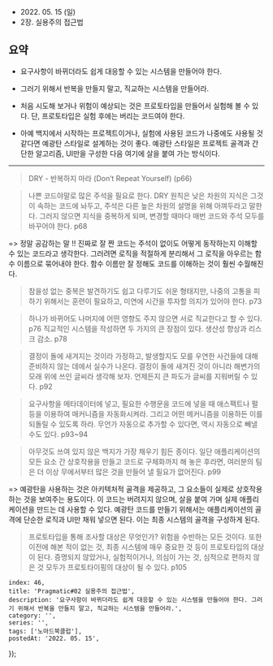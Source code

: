 
- 2022\. 05. 15 (일)
- 2장. 실용주의 접근법

## 요약

- 요구사항이 바뀌더라도 쉽게 대응할 수 있는 시스템을 만들어야 한다.
- 그러기 위해서 반복을 만들지 말고, 직교하는 시스템을 만들어라.


- 처음 시도해 보거나 위험이 예상되는 것은 프로토타입을 만들어서 실험해 볼 수 있다. 단, 프로토타입은 실험 후에는 버리는 코드여야 한다.
- 아예 백지에서 시작하는 프로젝트이거나, 실험에 사용된 코드가 나중에도 사용될 것 같다면 예광탄 스타일로 설계하는 것이 좋다. 예광탄 스타일은 프로젝트 골격과 간단한 알고리즘, UI만을 구성한 다음 여기에 살을 붙여 가는 방식이다.


---

> DRY - 반복하지 마라 (Don’t Repeat Yourself) (p66)

> 나쁜 코드야말로 많은 주석을 필요로 한다. DRY 원칙은 낮은 차원의 지식은 그것이 속하는 코드에 놔두고, 주석은 다른 높은 차원의 설명을 위해 아껴두라고 말한다. 그러지 않으면 지식을 중복하게 되며, 변경할 때마다 매번 코드와 주석 모두를 바꾸어야 한다. p68

=> 정말 공감하는 말 !! 진짜로 잘 짠 코드는 주석이 없이도 어떻게 동작하는지 이해할 수 있는 코드라고 생각한다. 그러려면 로직을 적절하게 분리해서 그 로직을 아우르는 함수 이름으로 묶어내야 한다. 함수 이름만 잘 정해도 코드를 이해하는 것이 훨씬 수월해진다.

> 참을성 없는 중복은 발견하기도 쉽고 다루기도 쉬운 형태지만, 나중의 고통을 피하기 위해서는 훈련이 필요하고, 미연에 시간을 투자할 의지가 있어야 한다. p73

> 하나가 바뀌어도 나머지에 어떤 영향도 주지 않으면 서로 직교한다고 할 수 있다. p76
> 직교적인 시스템을 작성하면 두 가지의 큰 장점이 있다. 생산성 향상과 리스크 감소. p78

> 결정이 돌에 새겨지는 것이라 가정하고, 발생할지도 모를 우연한 사건들에 대해 준비하지 않는 데에서 실수가 나온다. 결정이 돌에 새겨진 것이 아니라 해변가의 모래 위에 쓰인 글씨라 생각해 보자. 언제든지 큰 파도가 글씨를 지워버릴 수 있다. p92

> 요구사항을 메타데이터에 넣고, 필요한 수행문을 코드에 넣을 때 애스팩트나 펄 등을 이용하여 매커니즘을 자동화시켜라. 그리고 어떤 메커니즘을 이용하든 이를 되돌릴 수 있도록 하라. 무언가 자동으로 추가할 수 있다면, 역시 자동으로 빼낼 수도 있다. p93\~94

> 아무것도 쓰여 있지 않은 백지가 가장 채우기 힘든 종이다. 일단 애플리케이션의 모든 요소 간 상호작용을 만들고 코드로 구체화까지 해 놓은 후라면, 여러분의 팀은 더 이상 무에서부터 많은 것을 만들어 낼 필요가 없어진다. p99

=> 예광탄을 사용하는 것은 아키텍처적 골격을 제공하고, 그 요소들이 실제로 상호작용하는 것을 보여주는 용도이다. 이 코드는 버려지지 않으며, 살을 붙여 가며 실제 애플리케이션을 만드는 데 사용할 수 있다. 예광탄 코드를 만들기 위해서는 애플리케이션의 골격에 단순한 로직과 UI만 채워 넣으면 된다. 이는 최종 시스템의 골격을 구성하게 된다.

> 프로토타입을 통해 조사할 대상은 무엇인가? 위험을 수반하는 모든 것이다. 또한 이전에 해본 적이 없는 것, 최종 시스템에 매우 중요한 것 등이 프로토타입의 대상이 된다. 증명되지 않았거나, 실험적이거나, 의심이 가는 것, 심적으로 편하지 않은 것 모두가 프로토타이핑의 대상이 될 수 있다. p105

    index: 46,
    title: 'Pragmatic#02 실용주의 접근법',
    description: '요구사항이 바뀌더라도 쉽게 대응할 수 있는 시스템을 만들어야 한다. 그러기 위해서 반복을 만들지 말고, 직교하는 시스템을 만들어라.',
    category: '',
    series: '',
    tags: ['노마드북클럽'],
    postedAt: '2022. 05. 15',
});
